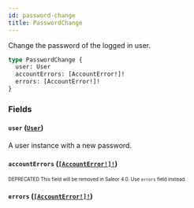 ```yaml
---
id: password-change
title: PasswordChange
---
```


Change the password of the logged in user.

```graphql
type PasswordChange {
  user: User
  accountErrors: [AccountError!]!
  errors: [AccountError!]!
}
```

### Fields

#### `user` ([`User`](/developer/api-reference/objects/user.mdx))

A user instance with a new password.

#### `accountErrors` ([`[AccountError!]!`](/developer/api-reference/objects/account-error.mdx))

<sub><sup><span className="deprecatedTag">DEPRECATED</span> This field will be removed in Saleor 4.0. Use `errors` field instead.</sup></sub>

#### `errors` ([`[AccountError!]!`](/developer/api-reference/objects/account-error.mdx))
